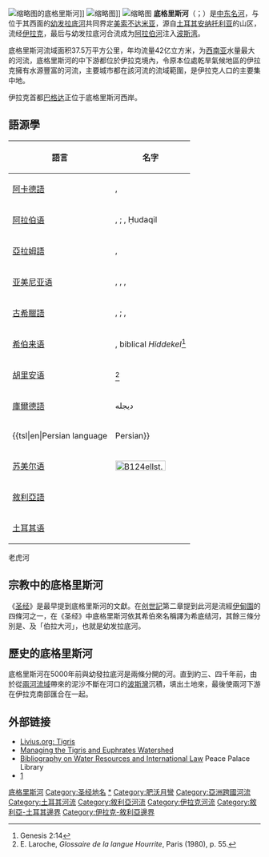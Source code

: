 {{Expand English|time=2016-12-11T12:27:02+00:00}}
{{Refimprove|time=2016-12-11T12:27:02+00:00}}
{{NoteTA
|T=zh-hans:底格里斯河; zh-hant:底格里斯河;
|1=zh-hans:底格里斯; zh-hant:底格里斯;
}}
{{Infobox river
  | name = 底格里斯河
  | image = 
  | image_size = 250
  | image_caption =
  | map = Tigr-euph.png
  | map_size = 250
  | map_caption = 底格里斯河与[[幼发拉底河|幼发拉底河]]流域
  | origin = [[土耳其|土耳其]]东部
  | mouth = [[阿拉伯河|阿拉伯河]]
  | basin_countries = [[土耳其|土耳其]]、[[伊拉克|伊拉克]]、[[敘利亞|敘利亞]]及[[伊朗|伊朗]] 
  | length = 1,950 km
  | elevation = 
  | discharge = 
  | watershed = 
}}
{{兩河文明}}
[[File:TigrisRiver.JPG|缩略图]]的底格里斯河]]
[[File:Tigris_river_Mosul.jpg|缩略图]]]]
[[File:Haifa_street,_as_seen_from_the_medical_city_hospital_across_the_tigres.jpg|缩略图]]
'''底格里斯河'''（{{lang-ar|{{rtl-lang|ar|دجلة}}|Dijlah}}；{{lang-tr|Dicle Nehri}}）是[[中东|中东]][[河流|名河]]，与位于其西面的[[幼发拉底河|幼发拉底河]]共同界定[[美索不达米亚|美索不达米亚]]，源自[[土耳其|土耳其]][[安纳托利亚|安纳托利亚]]的山区，流经[[伊拉克|伊拉克]]，最后与幼发拉底河合流成为[[阿拉伯河|阿拉伯河]]注入[[波斯湾|波斯湾]]。

底格里斯河流域面积37.5万平方公里，年均流量42亿立方米，为[[西南亚|西南亚]]水量最大的河流，底格里斯河的中下游都位於伊拉克境內，令原本位處乾旱氣候地區的伊拉克擁有水源豐富的河流，主要城市都在該河流的流域範圍，是伊拉克人口的主要集中地。

伊拉克首都[[巴格达|巴格达]]正位于底格里斯河西岸。

== 語源學 ==

{|class="wikitable" 
|-
!語言 
!名字 
|-
|[[阿卡德語|阿卡德語]]
|{{lang|akk|𒁇𒄘𒃼}}, {{transl|akk|Idiqlat}}
|-
|[[阿拉伯语|阿拉伯语]]
|{{lang|ar|دجلة}}, {{transl|ar|Dijlah}}; {{lang|ar|حداقل}}, Ḥudaqil
|-
|[[亞拉姆語|亞拉姆語]]
|{{lang|arc|ܕܝܓܠܐܬ}}, {{transl|arc|Diglath}}
|-
|[[亚美尼亚语|亚美尼亚语]]
|{{lang|am|Տիգրիս}}, {{transl|am|Tigris}}, {{lang|am|Դգլաթ}}, {{transl|am|Dglatʿ}}
|-
|[[古希臘語|古希臘語]]
|{{lang|grc|[[incubator:Wp/grc/Τίγρης|ἡ Τίγρης]], -ητος}}, {{transl|el|hē Tígrēs, -ētos}};
{{lang|grc|ἡ, ὁ Τίγρις, -ιδος}}, {{transl|el|hē, ho Tígris, -idos}}
|-
|[[希伯来语|希伯来语]]
|{{Hebrew|חידקל }}, {{transl|he|Ḥîddeqel}} biblical ''Hiddekel''<ref name="Genesis 2:14">Genesis 2:14</ref>
|-
|[[胡里安语|胡里安语]]
|{{transl|xhu|Aranzah}}<ref>E. Laroche, ''Glossaire de la langue Hourrite'', Paris (1980), p. 55.</ref> 
|-
|[[庫爾德語|庫爾德語]]
|{{lang|ku|Dîcle, Dîjla}} دیجلە
|-
|{{tsl|en|Persian language||Persian}}
|[[古波斯語|古波斯語]]: {{lang|peo|𐎫𐎡𐎥𐎼𐎠}} ''Tigrā''; [[中古波斯语|中古波斯语]]: ''Tigr''; [[波斯语|波斯语]]:{{lang|fa|دجله}} ''Dejle''
|-
|[[苏美尔语|苏美尔语]]
|{{Script/Cuneiform|sux|𒁇𒄘𒃼}} {{transl|sux|Idigna/Idigina}} [[File:B124ellst.png|100x20px]]
|-
|[[敘利亞語|敘利亞語]]
|{{lang|syr|ܕܹܩܠܵܬ}} {{transl|syr|Deqlaṯ}}
|-
|[[土耳其语|土耳其语]]
|{{lang|tr|Dicle}}
|}
老虎河

== 宗教中的底格里斯河 ==

《[[圣经|圣经]]》是最早提到底格里斯河的文獻。在[[创世記|创世記]]第二章提到此河是流經[[伊甸園|伊甸園]]的四條河之一，在《圣经》中底格里斯河依其希伯來名稱譯为希底结河，其餘三條分別是{{tsl|en|Pishon|比逊河}}、{{tsl|en|Gihon|基训河}}及「伯拉大河」，也就是幼发拉底河。

== 歷史的底格里斯河 ==
底格里斯河在5000年前與幼發拉底河是兩條分開的河。直到約三、四千年前，由於從[[兩河流域|兩河流域]]帶來的泥沙不斷在河口的[[波斯灣|波斯灣]]沉積，填出土地來，最後使兩河下游在伊拉克南部匯合在一起。

== 外部链接 ==
* [http://www.livius.org/men-mh/mesopotamia/tigris.html Livius.org: Tigris] {{Wayback|url=http://www.livius.org/men-mh/mesopotamia/tigris.html |date=20100610054428 }}
* [https://web.archive.org/web/20110720184608/http://zunia.org/uploads/media/knowledge/Geopolicity%20-%20Managing%20the%20Tigris%20and%20Euphrates%20Watershed%20-%20The%20Challenge%20Facing%20Iraq1280855782.pdf Managing the Tigris and Euphrates Watershed]
* [http://www.ppl.nl/index.php?option=com_wrapper&view=wrapper&Itemid=82 Bibliography on Water Resources and International Law] {{Wayback|url=http://www.ppl.nl/index.php?option=com_wrapper&view=wrapper&Itemid=82 |date=20090218211327 }} Peace Palace Library
* [https://web.archive.org/web/20151119012635/http://www.naval-history.net/WW1Battle1408Mesopotamia.htm]

{{Authority control}}
{{DEFAULTSORT:Tigris}}
[[Category:底格里斯河|]]
[[Category:圣经地名|Category:圣经地名]]
[[Category:两河流域|*]]
[[Category:肥沃月彎|Category:肥沃月彎]]
[[Category:亞洲跨國河流|Category:亞洲跨國河流]]
[[Category:土耳其河流|Category:土耳其河流]]
[[Category:敘利亞河流|Category:敘利亞河流]]
[[Category:伊拉克河流|Category:伊拉克河流]]
[[Category:敘利亞-土耳其邊界|Category:敘利亞-土耳其邊界]]
[[Category:伊拉克-敘利亞邊界|Category:伊拉克-敘利亞邊界]]